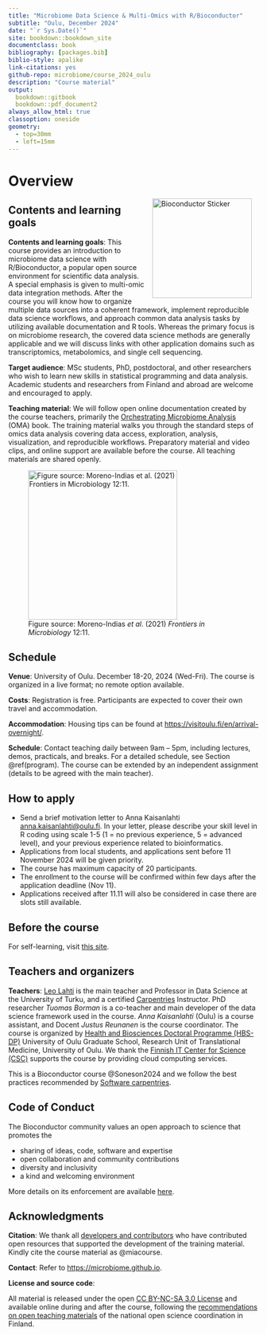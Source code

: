 ```yaml
--- 
title: "Microbiome Data Science & Multi-Omics with R/Bioconductor"
subtitle: "Oulu, December 2024"
date: "`r Sys.Date()`"
site: bookdown::bookdown_site
documentclass: book
bibliography: [packages.bib]
biblio-style: apalike
link-citations: yes
github-repo: microbiome/course_2024_oulu
description: "Course material"
output:
  bookdown::gitbook
  bookdown::pdf_document2
always_allow_html: true  
classoption: oneside
geometry:
  - top=30mm
  - left=15mm
---
```




# Overview

<!--<a href="https://bioconductor.org"><img src="`r rebook::BiocSticker('animated')`" width="200" alt="Bioconductor Sticker" align="right" style="margin: 0 1em 0 1em" /></a>-->

<a href="https://bioconductor.org"><img src="bioconductor_logo_rgb.jpg" width="200" alt="Bioconductor Sticker" align="right" style="margin: 0 1em 0 1em" /></a>


## Contents and learning goals

::: {.grid}

::: {.g-col-8}
**Contents and learning goals**: This course provides an introduction to microbiome data science with R/Bioconductor, a popular open source environment for scientific data analysis. A special emphasis is given to multi-omic data integration methods. After the course you will know how to organize multiple data sources into a coherent framework, implement reproducible data science workflows, and approach common data analysis tasks by utilizing available documentation and R tools. Whereas the primary focus is on microbiome research, the covered data science methods are generally applicable and we will discuss links with other application domains such as transcriptomics, metabolomics, and single cell sequencing. 

**Target audience**: MSc students, PhD, postdoctoral, and other researchers who wish to learn new skills in statistical programming and data analysis. Academic students and researchers from Finland and abroad are welcome and encouraged to apply.

**Teaching material**: We will follow open online documentation created by the course teachers, primarily the [Orchestrating Microbiome Analysis](https://microbiome.github.io/OMA) (OMA) book. The training material walks you through the standard steps of omics data analysis covering data access, exploration, analysis, visualization, and reproducible workflows. Preparatory material and video clips, and online support are available before the course. All teaching materials are shared openly.
:::

::: {.g-col-3}
![Figure source: Moreno-Indias _et al_. (2021) _Frontiers in Microbiology_ 12:11. ](fig.png){fig-align="center" width="300"}
:::

:::


## Schedule 

**Venue**: University of Oulu. December 18-20, 2024 (Wed-Fri). The course is organized in a live format; no remote option available. 

**Costs**: Registration is free. Participants are expected to cover their own travel and accommodation.

**Accommodation**: Housing tips can be found at <https://visitoulu.fi/en/arrival-overnight/>.

**Schedule**: Contact teaching daily between 9am -- 5pm, including lectures, demos, practicals, and breaks. For a detailed schedule, see Section \@ref(program). The course can be extended by an independent assignment (details to be agreed with the main teacher).


## How to apply

- Send a brief motivation letter to Anna Kaisanlahti [anna.kaisanlahti\@oulu.fi](mailto:anna.kaisanlahti@oulu.fi){.email}. In your letter, please describe your skill level in R coding using scale 1-5 (1 = no previous experience, 5 = advanced level), and your previous experience related to bioinformatics.
- Applications from local students, and applications sent before 11 November 2024 will be given priority.
- The course has maximum capacity of 20 participants.
- The enrollment to the course will be confirmed within few days after the application deadline (Nov 11).
- Applications received after 11.11 will also be considered in case there are slots still available.

## Before the course

For self-learning, visit [this site](https://microbiome.github.io/OMA/docs/devel/pages/training.html).


## Teachers and organizers

**Teachers**: [Leo Lahti](https://datascience.utu.fi) is the main teacher and Professor in Data Science at the University of Turku, and a certified [Carpentries](https://carpentries.org) Instructor. PhD researcher *Tuomas Borman* is a co-teacher and main developer of the data science framework used in the course. *Anna Kaisanlahti* (Oulu) is a course assistant, and Docent *Justus Reunanen* is the course coordinator. The course is organized by [Health and Biosciences Doctoral Programme (HBS-DP)](https://www.oulu.fi/en/research/graduate-school/organisation-and-contact-information-uniogs/health-and-biosciences-doctoral-programme) University of Oulu Graduate School, Research Unit of Translational Medicine, University of Oulu. We thank the [Finnish IT Center for Science (CSC)](https://csc.fi/) supports the course by providing cloud computing services.

This is a Bioconductor course @Soneson2024 and we follow the best practices recommended by [Software carpentries](https://carpentries.org).

## Code of Conduct

The Bioconductor community values an open approach to science that promotes the

 - sharing of ideas, code, software and expertise
 - open collaboration and community contributions
 - diversity and inclusivity
 - a kind and welcoming environment
 
More details on its enforcement are available [here](https://bioconductor.github.io/bioc_coc_multilingual/).

## Acknowledgments

**Citation**: We thank all [developers and contributors](https://microbiome.github.io) who have contributed open resources that supported the development of the training material. Kindly cite the course material as @miacourse.

**Contact**: Refer to [https://microbiome.github.io](https://microbiome.github.io).

**License and source code**:

All material is released under the open [CC BY-NC-SA 3.0 License](LICENSE) and available online during and after the course, following the [recommendations on open teaching materials](https://avointiede.fi/fi/linjaukset-ja-aineistot/kotimaiset-linjaukset/oppimisen-ja-oppimateriaalien-avoimuuden-linjaus) of the national open science coordination in Finland.

